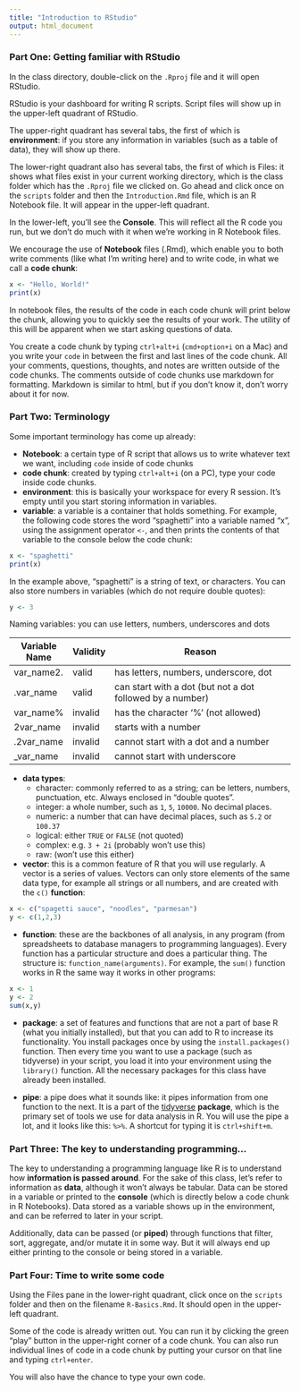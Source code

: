 ```yaml
---
title: "Introduction to RStudio"
output: html_document
---
```


### Part One: Getting familiar with RStudio

In the class directory, double-click on the `.Rproj` file and it will open RStudio.

RStudio is your dashboard for writing R scripts. Script files will show up in the upper-left quadrant of RStudio.

The upper-right quadrant has several tabs, the first of which is **environment**: if you store any information in variables (such as a table of data), they will show up there.

The lower-right quadrant also has several tabs, the first of which is Files: it shows what files exist in your current working directory, which is the class folder which has the `.Rproj` file we clicked on. Go ahead and click once on the `scripts` folder and then the `Introduction.Rmd` file, which is an R Notebook file. It will appear in the upper-left quadrant.

In the lower-left, you'll see the **Console**. This will reflect all the R code you run, but we don't do much with it when we're working in R Notebook files.

We encourage the use of **Notebook** files (.Rmd), which enable you to both write comments (like what I'm writing here) and to write code, in what we call a **code chunk**:

```r
x <- "Hello, World!"
print(x)
```

In notebook files, the results of the code in each code chunk will print below the chunk, allowing you to quickly see the results of your work. The utility of this will be apparent when we start asking questions of data.

You create a code chunk by typing `ctrl+alt+i` (`cmd+option+i` on a Mac) and you write your `code` in between the first and last lines of the code chunk. All your comments, questions, thoughts, and notes are written outside of the code chunks. The comments outside of code chunks use markdown for formatting. Markdown is similar to html, but if you don't know it, don't worry about it for now.

### Part Two: Terminology

Some important terminology has come up already:

-   **Notebook**: a certain type of R script that allows us to write whatever text we want, including `code` inside of code chunks
-   **code chunk**: created by typing `ctrl+alt+i` (on a PC), type your code inside code chunks.
-   **environment**: this is basically your workspace for every R session. It's empty until you start storing information in variables.
-   **variable**: a variable is a container that holds something. For example, the following code stores the word "spaghetti" into a variable named "x", using the assignment operator `<-`, and then prints the contents of that variable to the console below the code chunk:

```r
x <- "spaghetti"
print(x)
```

In the example above, "spaghetti" is a string of text, or characters. You can also store numbers in variables (which do not require double quotes):

```r
y <- 3
```

Naming variables: you can use letters, numbers, underscores and dots

| Variable Name | Validity | Reason                                                    |
|---------------|----------|-----------------------------------------------------------|
| var_name2.    | valid    | has letters, numbers, underscore, dot                     |
| .var_name     | valid    | can start with a dot (but not a dot followed by a number) |
| var_name%     | invalid  | has the character '%' (not allowed)                       |
| 2var_name     | invalid  | starts with a number                                      |
| .2var_name    | invalid  | cannot start with a dot and a number                      |
| \_var_name    | invalid  | cannot start with underscore                              |

-   **data types**:
    -   character: commonly referred to as a string; can be letters, numbers, punctuation, etc. Always enclosed in "double quotes".
    -   integer: a whole number, such as `1`, `5`, `10000`. No decimal places.
    -   numeric: a number that can have decimal places, such as `5.2` or `100.37`
    -   logical: either `TRUE` or `FALSE` (not quoted)
    -   complex: e.g. `3 + 2i` (probably won't use this)
    -   raw: (won't use this either)
-   **vector**: this is a common feature of R that you will use regularly. A vector is a series of values. Vectors can only store elements of the same data type, for example all strings or all numbers, and are created with the `c()` **function**:

```r
x <- c("spagetti sauce", "noodles", "parmesan")
y <- c(1,2,3)
```

-   **function**: these are the backbones of all analysis, in any program (from spreadsheets to database managers to programming languages). Every function has a particular structure and does a particular thing. The structure is: `function_name(arguments)`. For example, the `sum()` function works in R the same way it works in other programs:

```r
x <- 1
y <- 2
sum(x,y)
```

-   **package**: a set of features and functions that are not a part of base R (what you initially installed), but that you can add to R to increase its functionality. You install packages once by using the `install.packages()` function. Then every time you want to use a package (such as tidyverse) in your script, you load it into your environment using the `library()` function. All the necessary packages for this class have already been installed.

-   **pipe**: a pipe does what it sounds like: it pipes information from one function to the next. It is a part of the [tidyverse](https://www.tidyverse.org/) **package**, which is the primary set of tools we use for data analysis in R. You will use the pipe a lot, and it looks like this: `%>%`. A shortcut for typing it is `ctrl+shift+m`.


### Part Three: The key to understanding programming...

The key to understanding a programming language like R is to understand how **information is passed around**. For the sake of this class, let's refer to information as **data**, although it won't always be tabular. Data can be stored in a variable or printed to the **console** (which is directly below a code chunk in R Notebooks). Data stored as a variable shows up in the environment, and can be referred to later in your script.

Additionally, data can be passed (or **piped**) through functions that filter, sort, aggregate, and/or mutate it in some way. But it will always end up either printing to the console or being stored in a variable.

### Part Four: Time to write some code

Using the Files pane in the lower-right quadrant, click once on the `scripts` folder and then on the filename `R-Basics.Rmd`. It should open in the upper-left quadrant.

Some of the code is already written out. You can run it by clicking the green "play" button in the upper-right corner of a code chunk. You can also run individual lines of code in a code chunk by putting your cursor on that line and typing `ctrl+enter`.

You will also have the chance to type your own code.
